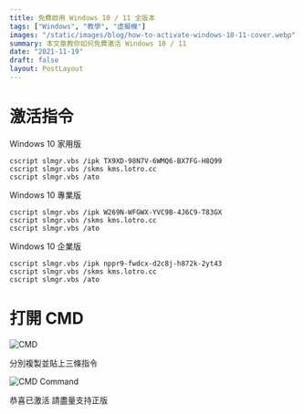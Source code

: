 ```yaml
---
title: 免費啟用 Windows 10 / 11 全版本
tags: ["Windows", "教學", "虛擬機"]
images: "/static/images/blog/how-to-activate-windows-10-11-cover.webp"
summary: 本文章教你如何免費激活 Windows 10 / 11
date: "2021-11-19"
draft: false
layout: PostLayout
---
```


# 激活指令

Windows 10 家用版

```bash:Terminal
cscript slmgr.vbs /ipk TX9XD-98N7V-6WMQ6-BX7FG-H8Q99
cscript slmgr.vbs /skms kms.lotro.cc
cscript slmgr.vbs /ato
```

Windows 10 專業版

```bash:Terminal
cscript slmgr.vbs /ipk W269N-WFGWX-YVC9B-4J6C9-T83GX
cscript slmgr.vbs /skms kms.lotro.cc
cscript slmgr.vbs /ato
```

Windows 10 企業版

```bash:Terminal
cscript slmgr.vbs /ipk nppr9-fwdcx-d2c8j-h872k-2yt43
cscript slmgr.vbs /skms kms.lotro.cc
cscript slmgr.vbs /ato
```

# 打開 CMD

![CMD](/static/images/blog/how-to-activate-windows-10-11-1.webp)

分別複製並貼上三條指令

![CMD Command](/static/images/blog/how-to-activate-windows-10-11-2.webp)

恭喜已激活
請盡量支持正版
